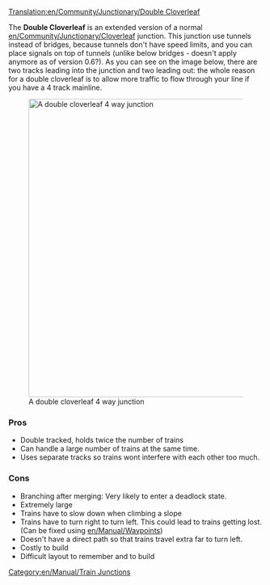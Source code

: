 [[Translation:en/Community/Junctionary/Double Cloverleaf]]

{{en/Community/Junctionary/Navigation}}
The '''Double Cloverleaf''' is an extended version of a normal [[en/Community/Junctionary/Cloverleaf]] junction.
This junction use tunnels instead of bridges, because tunnels don't have speed limits, and you can place signals on top of tunnels (unlike below bridges - doesn't apply anymore as of version 0.6?).
As you can see on the image below, there are two tracks leading into the junction and two leading out: the whole reason for a double cloverleaf is to allow more traffic to flow through your line if you have a 4 track mainline.

[[File:en/Community/Junctionary/Double cloverleaf.png|none|thumb|590px|A double cloverleaf 4 way junction]]

===Pros===
* Double tracked, holds twice the number of trains
* Can handle a large number of trains at the same time.
* Uses separate tracks so trains wont interfere with each other too much.

===Cons===
* Branching after merging: Very likely to enter a deadlock state.
* Extremely large
* Trains have to slow down when climbing a slope
* Trains have to turn right to turn left. This could lead to trains getting lost. (Can be fixed using [[en/Manual/Waypoints]])
* Doesn't have a direct path so that trains travel extra far to turn left.
* Costly to build
* Difficult layout to remember and to build

[[Category:en/Manual/Train Junctions]]